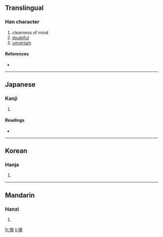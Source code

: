 ==Translingual==

===Han character===
{{Han char|rn=61|rad=心|as=10|sn=13|four=|canj=心日火山 (PAFU)}}

# clearness of mind
# [[doubtful]]
# [[uncertain]]

====References====
* {{Han ref|kx=0396.210|dkj=10995|dj=0735.090|hdz=42336.080|uh=6130|ud=24880}}

----

==Japanese==

===Kanji===
{{ja-kanji|grade=|rs=心10}}

# {{defn|Japanese}}

====Readings====
* {{ja-readings|on=[[こう]] (kō), [[おう]] (ō)|kun=[[さとい]] (satoi)}}

----

==Korean==

===Hanja===
{{ko-hanja|hangeul=황|eumhun=|rv=hwang|mr=hwang|y=hwang}}

# {{defn|Korean}}

----

==Mandarin==

===Hanzi===
{{cmn-hanzi|pin=[[huǎng]] ([[huang3]])|wg=huang<sup>3</sup>}}

# {{defn|Mandarin}}

[[fr:愰]]
[[li:愰]]